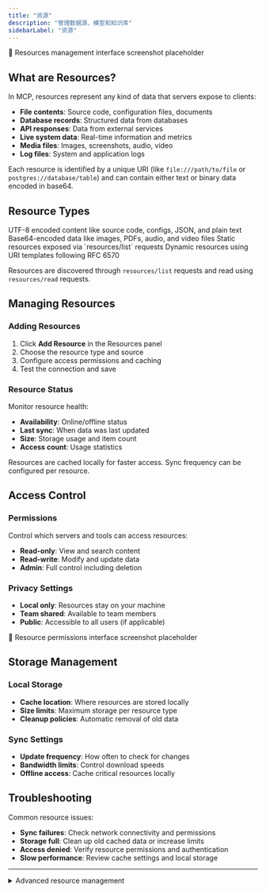 ```yaml
---
title: "资源"
description: "管理数据源、模型和知识库"
sidebarLabel: "资源"
---
```



<div className="placeholder-screenshot">
  📸 Resources management interface screenshot placeholder
</div>

## What are Resources?

In MCP, resources represent any kind of data that servers expose to clients:
- **File contents**: Source code, configuration files, documents
- **Database records**: Structured data from databases
- **API responses**: Data from external services
- **Live system data**: Real-time information and metrics
- **Media files**: Images, screenshots, audio, video
- **Log files**: System and application logs

Each resource is identified by a unique URI (like `file:///path/to/file` or `postgres://database/table`) and can contain either text or binary data encoded in base64.

## Resource Types

<CardGroup cols={2}>
  <Card title="Text Resources" icon="file-text">
    UTF-8 encoded content like source code, configs, JSON, and plain text
  </Card>
  <Card title="Binary Resources" icon="file">
    Base64-encoded data like images, PDFs, audio, and video files
  </Card>
  <Card title="Direct Resources" icon="list">
    Static resources exposed via `resources/list` requests
  </Card>
  <Card title="Template Resources" icon="template">
    Dynamic resources using URI templates following RFC 6570
  </Card>
</CardGroup>

Resources are discovered through `resources/list` requests and read using `resources/read` requests.

## Managing Resources

### Adding Resources
1. Click **Add Resource** in the Resources panel
2. Choose the resource type and source
3. Configure access permissions and caching
4. Test the connection and save

### Resource Status
Monitor resource health:
- **Availability**: Online/offline status
- **Last sync**: When data was last updated
- **Size**: Storage usage and item count
- **Access count**: Usage statistics

<Callout type="info">
  Resources are cached locally for faster access. Sync frequency can be configured per resource.
</Callout>

## Access Control

### Permissions
Control which servers and tools can access resources:
- **Read-only**: View and search content
- **Read-write**: Modify and update data
- **Admin**: Full control including deletion

### Privacy Settings
- **Local only**: Resources stay on your machine
- **Team shared**: Available to team members
- **Public**: Accessible to all users (if applicable)

<div className="placeholder-screenshot">
  📸 Resource permissions interface screenshot placeholder
</div>

## Storage Management

### Local Storage
- **Cache location**: Where resources are stored locally
- **Size limits**: Maximum storage per resource type
- **Cleanup policies**: Automatic removal of old data

### Sync Settings
- **Update frequency**: How often to check for changes
- **Bandwidth limits**: Control download speeds
- **Offline access**: Cache critical resources locally

## Troubleshooting

Common resource issues:
- **Sync failures**: Check network connectivity and permissions
- **Storage full**: Clean up old cached data or increase limits
- **Access denied**: Verify resource permissions and authentication
- **Slow performance**: Review cache settings and local storage

---

<details>
<summary>Advanced resource management</summary>

Configure custom data connectors, set up resource mirroring for high availability, and implement custom indexing for large knowledge bases.

</details>
